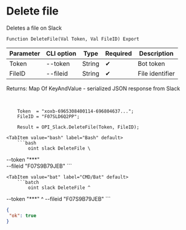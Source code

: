 ﻿---
sidebar_position: 4
---


# Delete file
 Deletes a file on Slack



`Function DeleteFile(Val Token, Val FileID) Export`

  | Parameter | CLI option | Type | Required | Description |
  |-|-|-|-|-|
  | Token | --token | String | &#x2714; | Bot token |
  | FileID | --fileid | String | &#x2714; | File identifier |

  
  Returns:  Map Of KeyAndValue - serialized JSON response from Slack

<br/>




```bsl title="1C:Enterprise/OneScript code example"
    Token  = "xoxb-6965308400114-696804637...";
    FileID = "F07SLD6Q2PP";

    Result = OPI_Slack.DeleteFile(Token, FileID);
```
 

 <Tabs>
  
    <TabItem value="bash" label="Bash" default>
        ```bash
            oint slack DeleteFile \
 --token "***" \
 --fileid "F07S9B79JEB"
        ```
    </TabItem>
  
    <TabItem value="bat" label="CMD/Bat" default>
        ```batch
            oint slack DeleteFile ^
 --token "***" ^
 --fileid "F07S9B79JEB"
        ```
    </TabItem>
</Tabs>


```json title="Result"
{
 "ok": true
}
```

